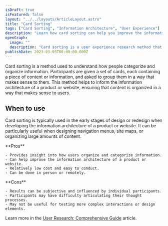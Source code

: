 ```yaml
---
isDraft: true
isFeatured: false
layout: "../../layouts/ArticleLayout.astro"
title: "Card Sorting"
tags: ["Card Sorting", "Information Architecture", "User Experience"]
description: "Learn how card sorting can help you improve the information architecture of your product or website by gaining insights into how users categorize and organize information. Discover the pros and cons of this user experience research method."
openGraph:
  image: ""
  description: "Card sorting is a user experience research method that provides insights into how users organize and categorize information. Discover the pros and cons of this method and learn how it can help you improve the information architecture of your product or website."
publishDate: 2023-03-03T00:00:00.000Z
---
```


Card sorting is a method used to understand how people categorize and organize information. Participants are given a set of cards, each containing a piece of content or information, and asked to group them in a way that makes sense to them. This method helps to inform the information architecture of a product or website, ensuring that content is organized in a way that makes sense to users.

## When to use

Card sorting is typically used in the early stages of design or redesign when developing the information architecture of a product or website. It can be particularly useful when designing navigation menus, site maps, or organizing large amounts of content.

<div class="mt-8 mb-8 grid grid-cols-2 divide-x overflow-hidden rounded-md border">
  <div class="py-6 px-10 space-y-4">
    **Pros**

    - Provides insight into how users organize and categorize information.
    - Can help improve the information architecture of a product or website.
    - Relatively low cost and easy to conduct.
    - Can be done in person or remotely.

  </div>
  <div class="py-6 px-10 space-y-4">
    **Cons**

    - Results can be subjective and influenced by individual participants.
    - Participants may have difficulty articulating their thought processes.
    - May not be useful for testing more complex interactions or design elements.

  </div>
</div>

Learn more in the [User Research: Comprehensive Guide](/blog/user-research-comprehensive-guide//) article.
